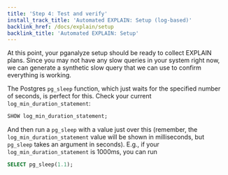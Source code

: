 ```yaml
---
title: 'Step 4: Test and verify'
install_track_title: 'Automated EXPLAIN: Setup (log-based)'
backlink_href: /docs/explain/setup
backlink_title: 'Automated EXPLAIN: Setup'
---
```



At this point, your pganalyze setup should be ready to collect EXPLAIN plans. Since
you may not have any slow queries in your system right now, we can generate a
synthetic slow query that we can use to confirm everything is working.

The Postgres `pg_sleep` function, which just waits for the specified number of seconds,
is perfect for this. Check your current `log_min_duration_statement`:

```sql
SHOW log_min_duration_statement;
```

And then run a `pg_sleep` with a value just over this (remember, the `log_min_duration_statement`
value will be shown in milliseconds, but `pg_sleep` takes an argument in seconds). E.g.,
if your `log_min_duration_statement` is 1000ms, you can run

```sql
SELECT pg_sleep(1.1);
```

<PublicOnly>
  <VerifyExplainPublic />
</PublicOnly>
